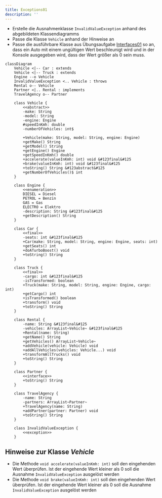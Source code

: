 ```yaml
---
title: Exceptions01
description: ''
---
```



- Erstelle die Ausnahmenklasse `InvalidValueException` anhand des abgebildeten
  Klassendiagramms
- Passe die Klasse `Vehicle` anhand der Hinweise an
- Passe die ausführbare Klasse aus Übungsaufgabe
  [Interfaces01](../interfaces/interfaces01) so an, dass ein Auto mit einem
  ungültigen Wert beschleunigt wird und in der Konsole ausgegeben wird, dass der
  Wert größer als 0 sein muss.

```mermaid
classDiagram
    Vehicle <|-- Car : extends
    Vehicle <|-- Truck : extends
    Engine --o Vehicle
    InvalidValueException <.. Vehicle : throws
    Rental o-- Vehicle
    Partner <|.. Rental : implements
    TravelAgency o-- Partner

    class Vehicle {
        <<abstract>>
        -make: String
        -model: String
        -engine: Engine
        #speedInKmh: double
        -numberOfVehicles: int$

        +Vehicle(make: String, model: String, engine: Engine)
        +getMake() String
        +getModel() String
        +getEngine() Engine
        +getSpeedInKmh() double
        +accelerate(valueInKmh: int) void &#123final&#125
        +brake(valueInKmh: int) void &#123final&#125
        +toString() String &#123abstract&#125
        +getNumberOfVehicles()$ int
    }

    class Engine {
        <<enumeration>>
        DIESEL = Diesel
        PETROL = Benzin
        GAS = Gas
        ELECTRO = Elektro
        -description: String &#123final&#125
        +getDescription() String
    }

    class Car {
        <<final>>
        -seats: int &#123final&#125
        +Car(make: String, model: String, engine: Engine, seats: int)
        +getSeats() int
        +doATurboBoost() void
        +toString() String
    }

    class Truck {
        <<final>>
        -cargo: int &#123final&#125
        -isTransformed: boolean
        +Truck(make: String, model: String, engine: Engine, cargo: int)
        +getCargo() int
        +isTransformed() boolean
        +transform() void
        +toString() String
    }

    class Rental {
        -name: String &#123final&#125
        -vehicles: ArrayList~Vehicle~ &#123final&#125
        +Rental(name: String)
        +getName() String
        +getVehicles() ArrayList~Vehicle~
        +addVehicle(vehicle: Vehicle) void
        +addAllVehicles(vehicles: Vehicle...) void
        +transformAllTrucks() void
        +toString() String
    }

    class Partner {
        <<interface>>
        +toString() String
    }

    class TravelAgency {
        -name: String
        -partners: ArrayList~Partner~
        +TravelAgency(name: String)
        +addPartner(partner: Partner) void
        +toString() String
    }

    class InvalidValueException {
    	<<exception>>
    }
```

## Hinweise zur Klasse _Vehicle_

- Die Methode `void accelerate(valueInKmh: int)` soll den eingehenden Wert
  überprüfen. Ist der eingehende Wert kleiner als 0 soll die Ausnahme
  `InvalidValueException` ausgelöst werden
- Die Methode `void brake(valueInKmh: int)` soll den eingehenden Wert
  überprüfen. Ist der eingehende Wert kleiner als 0 soll die Ausnahme
  `InvalidValueException` ausgelöst werden

<Exercise pullRequest="49" branchSuffix="exceptions/01" />
